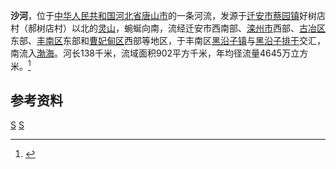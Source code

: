 {{Otheruses|沙河|other=同名或類似名的其它條目描述}}
'''沙河'''，位于[[中华人民共和国|中华人民共和国]][[河北省|河北省]][[唐山市|唐山市]]的一条河流，发源于[[迁安市|迁安市]][[蔡园镇|蔡园镇]]好树店村（郝树店村）以北的[[灵山_(迁安)|灵山]]，蜿蜒向南，流经迁安市西南部、[[滦州市|滦州市]]西部、[[古冶区|古冶区]]东部、[[丰南区|丰南区]]东部和[[曹妃甸区|曹妃甸区]]西部等地区，于丰南区[[黑沿子镇|黑沿子镇]]与[[黑沿子排干|黑沿子排干]]交汇，南流入[[渤海|渤海]]。河长138千米，流域面积902平方千米，年均径流量4645万立方米。<ref name="中国河湖大典">{{cite book zh |author=《[[中国河湖大典|中国河湖大典]]》编纂委员会 |title=《中国河湖大典·海河卷》 |format=M |edition=1 |location=北京 |publisher=中国水利水电出版社 |date=2013年1月 |pages=254页 |id= ISBN 978-7-5170-0563-6}}</ref>
==参考资料==
{{reflist}}
{{China-river-stub}}
[[Category:河北河流|S]]
[[Category:唐山地理|S]]